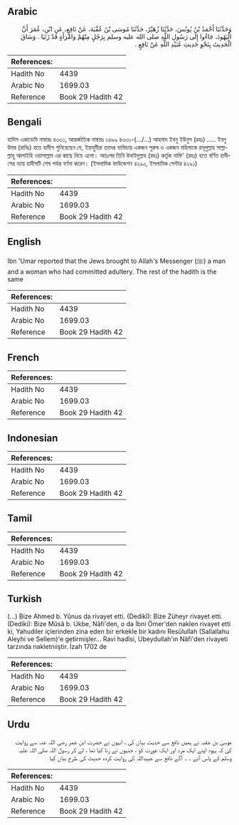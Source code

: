 ## Arabic


<div dir="rtl" lang="ar" style={{fontSize:'larger',backgroundColor:'#f8f9fa',padding:20}}>
وَحَدَّثَنَا أَحْمَدُ بْنُ يُونُسَ، حَدَّثَنَا زُهَيْرٌ، حَدَّثَنَا مُوسَى بْنُ عُقْبَةَ، عَنْ نَافِعٍ، عَنِ ابْنِ، عُمَرَ أَنَّ الْيَهُودَ، جَاءُوا إِلَى رَسُولِ اللَّهِ صلى الله عليه وسلم بِرَجُلٍ مِنْهُمْ وَامْرَأَةٍ قَدْ زَنَيَا ‏.‏ وَسَاقَ الْحَدِيثَ بِنَحْوِ حَدِيثِ عُبَيْدِ اللَّهِ عَنْ نَافِعٍ ‏.‏
</div>
<div style={{backgroundColor:'#f8f9fa',padding:20, marginBottom: 10}}><table> <thead> <tr> <th>References:</th> <th></th> </tr> </thead> <tbody><tr><td>Hadith No</td><td>4439</td></tr><tr><td>Arabic No</td><td>1699.03</td></tr><tr><td>Reference</td><td>Book 29 Hadith 42</td></tr></tbody></table></div>

## Bengali


<div dir="ltr" lang="bn" style={{fontSize:'larger',backgroundColor:'#f8f9fa',padding:20}}>
হাদিস একাডেমি নাম্বারঃ ৪৩৩১, আন্তর্জাতিক নাম্বারঃ ১৬৯৯ ৪৩৩১-(.../...) আহমাদ ইবনু ইউনুস (রহঃ) ..... ইবনু উমর (রাযিঃ) হতে হাদীস শুনিয়েছেন যে, ইয়াহুদীরা তাদের ব্যভিচার একজন পুরুষ ও একজন মহিলাকে রসূলুল্লাহ সাল্লাল্লাহু আলাইহি ওয়াসাল্লাম এর কাছে নিয়ে এলো। অতঃপর তিনি উবাইদুল্লাহ (রহঃ) কর্তৃক নাফি' (রহঃ) হতে বর্ণিত হাদীসের ন্যায় হাদীসটি শেষ পর্যন্ত বর্ণনা করেন। (ইসলামিক ফাউন্ডেশন ৪২৯০, ইসলামিক সেন্টার ৪২৯১)
</div>
<div style={{backgroundColor:'#f8f9fa',padding:20, marginBottom: 10}}><table> <thead> <tr> <th>References:</th> <th></th> </tr> </thead> <tbody><tr><td>Hadith No</td><td>4439</td></tr><tr><td>Arabic No</td><td>1699.03</td></tr><tr><td>Reference</td><td>Book 29 Hadith 42</td></tr></tbody></table></div>

## English


<div dir="ltr" lang="en" style={{fontSize:'larger',backgroundColor:'#f8f9fa',padding:20}}>
Ibn 'Umar reported that the Jews brought to Allah's Messenger (ﷺ) a man and a woman who had committed adultery. The rest of the hadith is the same
</div>
<div style={{backgroundColor:'#f8f9fa',padding:20, marginBottom: 10}}><table> <thead> <tr> <th>References:</th> <th></th> </tr> </thead> <tbody><tr><td>Hadith No</td><td>4439</td></tr><tr><td>Arabic No</td><td>1699.03</td></tr><tr><td>Reference</td><td>Book 29 Hadith 42</td></tr></tbody></table></div>

## French


<div dir="ltr" lang="fr" style={{fontSize:'larger',backgroundColor:'#f8f9fa',padding:20}}>

</div>
<div style={{backgroundColor:'#f8f9fa',padding:20, marginBottom: 10}}><table> <thead> <tr> <th>References:</th> <th></th> </tr> </thead> <tbody><tr><td>Hadith No</td><td>4439</td></tr><tr><td>Arabic No</td><td>1699.03</td></tr><tr><td>Reference</td><td>Book 29 Hadith 42</td></tr></tbody></table></div>

## Indonesian


<div dir="ltr" lang="id" style={{fontSize:'larger',backgroundColor:'#f8f9fa',padding:20}}>

</div>
<div style={{backgroundColor:'#f8f9fa',padding:20, marginBottom: 10}}><table> <thead> <tr> <th>References:</th> <th></th> </tr> </thead> <tbody><tr><td>Hadith No</td><td>4439</td></tr><tr><td>Arabic No</td><td>1699.03</td></tr><tr><td>Reference</td><td>Book 29 Hadith 42</td></tr></tbody></table></div>

## Tamil


<div dir="ltr" lang="ta" style={{fontSize:'larger',backgroundColor:'#f8f9fa',padding:20}}>

</div>
<div style={{backgroundColor:'#f8f9fa',padding:20, marginBottom: 10}}><table> <thead> <tr> <th>References:</th> <th></th> </tr> </thead> <tbody><tr><td>Hadith No</td><td>4439</td></tr><tr><td>Arabic No</td><td>1699.03</td></tr><tr><td>Reference</td><td>Book 29 Hadith 42</td></tr></tbody></table></div>

## Turkish


<div dir="ltr" lang="tr" style={{fontSize:'larger',backgroundColor:'#f8f9fa',padding:20}}>
(…) Bize Ahmed b. Yûnus da rivayet etti. (Dedikî): Bize Züheyr rivayet etti. (Dediki): Bize Mûsâ b. Ukbe, Nâfi'den, o da İbni Ömer'­den naklen rivayet etti ki, Yahudiler içlerinden zina eden bir erkekle bir kadını Resûlullah (Sallallahu Aleyhi ve Sellem)'e getirmişler... Ravi hadîsi, Ubeydullah'ın Nâfi'den rivayeti tarzında nakletnıiştir. İzah 1702 de
</div>
<div style={{backgroundColor:'#f8f9fa',padding:20, marginBottom: 10}}><table> <thead> <tr> <th>References:</th> <th></th> </tr> </thead> <tbody><tr><td>Hadith No</td><td>4439</td></tr><tr><td>Arabic No</td><td>1699.03</td></tr><tr><td>Reference</td><td>Book 29 Hadith 42</td></tr></tbody></table></div>

## Urdu


<div dir="rtl" lang="ur" style={{fontSize:'larger',backgroundColor:'#f8f9fa',padding:20}}>
موسیٰ بن عقبہ نے ہمیں نافع سے حدیث بیان کی ، انہوں نے حضرت ابن عمر رضی اللہ عنہ سے روایت کی کہ یہود اپنے ایک مرد اور ایک عورت کو ، جنہوں نے زنا کیا تھا ، لے کر رسول اللہ صلی اللہ علیہ وسلم کے پاس آئے ۔ ۔ آگے نافع سے عبیداللہ کی روایت کردہ حدیث کی طرح بیان کیا
</div>
<div style={{backgroundColor:'#f8f9fa',padding:20, marginBottom: 10}}><table> <thead> <tr> <th>References:</th> <th></th> </tr> </thead> <tbody><tr><td>Hadith No</td><td>4439</td></tr><tr><td>Arabic No</td><td>1699.03</td></tr><tr><td>Reference</td><td>Book 29 Hadith 42</td></tr></tbody></table></div>
